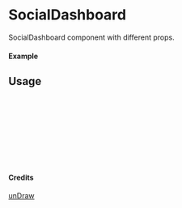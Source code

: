 
<Meta of={SocialDashboard} title="unDraw/SocialDashboard" />

# SocialDashboard

SocialDashboard component with different props.

#### Example

<Canvas of={SocialDashboard.Primary} />

## Usage

```ts
import { SocialDashboard } from "yadl-ui";

const Example = () => {
  return (
      <SocialDashboard />
  );
};

export default Example;
```

#### Credits
[unDraw](https://undraw.co/illustrations)
